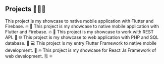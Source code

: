 ## Projects  👨🏻‍💻

<ProjectCard title="Dump The Bump #Flutter #IOS" link="https://apps.apple.com/us/app/dump-the-bump/id1518827461" bg="linear-gradient(to right, #D4145A 0%, #FBB03B 100%)">
This project is my showcase to native mobile application with Flutter and Firebase. 🔥 📱
</ProjectCard>

<ProjectCard title="Dump The Bump #Flutter #Android" link="https://play.google.com/store/apps/details?id=edu.fullerton.hhdPostpartum" bg="linear-gradient(to right, #40e0d0, #ff8c00, #ff0080)">
This project is my showcase to native mobile application with Flutter and Firebase. 🔥 📱
</ProjectCard>

<ProjectCard title="Covid 19 #Flutter" link="https://github.com/hho114/covid_19" bg="linear-gradient(to right, #662D8C 0%, #ED1E79 100%)">
This project is my showcase to work with REST API. 📱 🌐
</ProjectCard>

<ProjectCard title="University Database #PHP" link="https://github.com/hho114/University_Database" bg="linear-gradient(to right, #009245 0%, #FCEE21 100%)">
This project is my showcase to web application with PHP and SQL database. 🏢 💻
</ProjectCard>

<ProjectCard title="CSUF SWAP #Flutter" link="https://github.com/Krunk-Juice/CSUF-Parking-App" bg="linear-gradient(to right, #D585FF 0%, #00FFEE 100%)">
This project is my entry Flutter Framework to native mobile development. 📱 🔥
</ProjectCard>

<ProjectCard title="Decode Notes #React Js" link="https://github.com/hho114/decode-notes" bg="linear-gradient(to right, #009fff 0%, #ec2f4b 100%)">
This project is my showcase for React Js Framework of web development. 🗒 ⚛︎
</ProjectCard>
